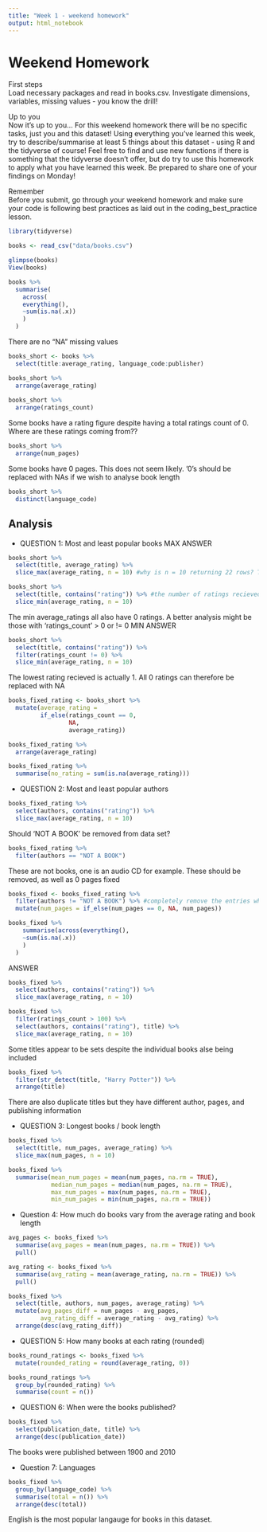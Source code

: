 ```yaml
---
title: "Week 1 - weekend homework"
output: html_notebook
---
```


# Weekend Homework

First steps  
Load necessary packages and read in books.csv. Investigate dimensions, variables, missing values - you know the drill!

Up to you  
Now it’s up to you… For this weekend homework there will be no specific tasks, just you and this dataset! Using everything you’ve learned this week, try to describe/summarise at least 5 things about this dataset - using R and the tidyverse of course! Feel free to find and use new functions if there is something that the tidyverse doesn’t offer, but do try to use this homework to apply what you have learned this week. Be prepared to share one of your findings on Monday!

Remember  
Before you submit, go through your weekend homework and make sure your code is following best practices as laid out in the coding_best_practice lesson.


```r
library(tidyverse)

books <- read_csv("data/books.csv")
```

```r
glimpse(books)
View(books)
```

```r
books %>% 
  summarise(
    across(
    everything(), 
    ~sum(is.na(.x))
    )
  )
```

There are no "NA" missing values

```r
books_short <- books %>% 
  select(title:average_rating, language_code:publisher)

books_short %>% 
  arrange(average_rating)
  
books_short %>% 
  arrange(ratings_count)
```

Some books have a rating figure despite having a total ratings count of 0. Where are these ratings coming from??

```r
books_short %>% 
  arrange(num_pages)
```

Some books have 0 pages. This does not seem likely. '0's should be replaced with NAs if we wish to analyse book length

```r
books_short %>% 
  distinct(language_code)
```

## Analysis

- QUESTION 1: Most and least popular books
MAX ANSWER
```r
books_short %>% 
  select(title, average_rating) %>% 
  slice_max(average_rating, n = 10) #why is n = 10 returning 22 rows? They all have a rating of 5 therefore cannot be split

books_short %>% 
  select(title, contains("rating")) %>% #the number of ratings recieved will be relevant to the average rating given
  slice_min(average_rating, n = 10)
```
The min average_ratings all also have 0 ratings. A better analysis might be those with 'ratings_count' > 0 or != 0
MIN ANSWER
```r
books_short %>% 
  select(title, contains("rating")) %>%
  filter(ratings_count != 0) %>% 
  slice_min(average_rating, n = 10)
```

The lowest rating recieved is actually 1. All 0 ratings can therefore be replaced with NA
```r
books_fixed_rating <- books_short %>% 
  mutate(average_rating =
         if_else(ratings_count == 0,
                 NA,
                 average_rating))

books_fixed_rating %>% 
  arrange(average_rating)

books_fixed_rating %>% 
  summarise(no_rating = sum(is.na(average_rating)))
```

- QUESTION 2: Most and least popular authors

```r
books_fixed_rating %>% 
  select(authors, contains("rating")) %>% 
  slice_max(average_rating, n = 10)
```

Should 'NOT A BOOK' be removed from data set?
```r
books_fixed_rating %>% 
  filter(authors == "NOT A BOOK")
```
These are not books, one is an audio CD for example. These should be removed, as well as 0 pages fixed
```r
books_fixed <- books_fixed_rating %>% 
  filter(authors != "NOT A BOOK") %>% #completely remove the entries which are not actually books
  mutate(num_pages = if_else(num_pages == 0, NA, num_pages))

books_fixed %>% 
    summarise(across(everything(), 
    ~sum(is.na(.x))
    )
  )
```

ANSWER
```r
books_fixed %>% 
  select(authors, contains("rating")) %>% 
  slice_max(average_rating, n = 10)

books_fixed %>% 
  filter(ratings_count > 100) %>% 
  select(authors, contains("rating"), title) %>% 
  slice_max(average_rating, n = 10)
```

Some titles appear to be sets despite the individual books alse being included
```r
books_fixed %>% 
  filter(str_detect(title, "Harry Potter")) %>% 
  arrange(title)
```

There are also duplicate titles but they have different author, pages, and publishing information

- QUESTION 3: Longest books / book length

```r
books_fixed %>% 
  select(title, num_pages, average_rating) %>% 
  slice_max(num_pages, n = 10)

books_fixed %>% 
  summarise(mean_num_pages = mean(num_pages, na.rm = TRUE),
            median_num_pages = median(num_pages, na.rm = TRUE),
            max_num_pages = max(num_pages, na.rm = TRUE),
            min_num_pages = min(num_pages, na.rm = TRUE))
```

- Question 4: How much do books vary from the average rating and book length

```r
avg_pages <- books_fixed %>% 
  summarise(avg_pages = mean(num_pages, na.rm = TRUE)) %>% 
  pull()

avg_rating <- books_fixed %>% 
  summarise(avg_rating = mean(average_rating, na.rm = TRUE)) %>% 
  pull()

books_fixed %>% 
  select(title, authors, num_pages, average_rating) %>% 
  mutate(avg_pages_diff = num_pages - avg_pages,
         avg_rating_diff = average_rating - avg_rating) %>% 
  arrange(desc(avg_rating_diff))
```

- QUESTION 5: How many books at each rating (rounded)

```r
books_round_ratings <- books_fixed %>% 
  mutate(rounded_rating = round(average_rating, 0))

books_round_ratings %>% 
  group_by(rounded_rating) %>% 
  summarise(count = n())
```

- QUESTION 6: When were the books published?
```r
books_fixed %>% 
  select(publication_date, title) %>% 
  arrange(desc(publication_date))
```

The books were published between 1900 and 2010

- Question 7: Languages
```r
books_fixed %>% 
  group_by(language_code) %>% 
  summarise(total = n()) %>% 
  arrange(desc(total))
```

English is the most popular langauge for books in this dataset.